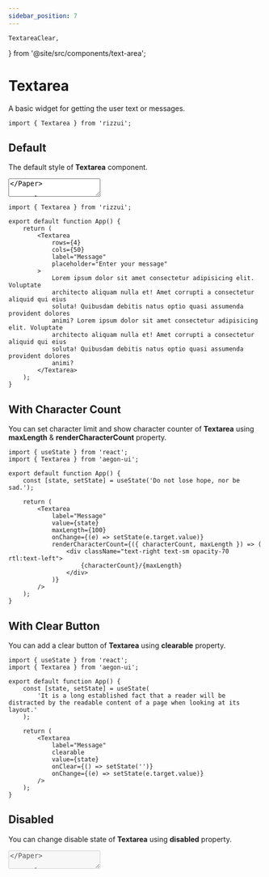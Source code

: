 ```yaml
---
sidebar_position: 7
---
```


	TextareaClear,
} from '@site/src/components/text-area';

# Textarea

A basic widget for getting the user text or messages.

```tsx
import { Textarea } from 'rizzui';
```

<div className="mb-28" />

## Default

The default style of **Textarea** component.

<Paper className="text-gray-1000 block">
	<Textarea label="Message" placeholder="Write you message..." />
</Paper>

```tsx
import { Textarea } from 'rizzui';

export default function App() {
	return <Textarea label="Message" placeholder="Write you message..." />;
}
```

<div className="mb-16" />

## Variants

You can change the style of **Textarea** using [**variant**](#textarea-variants) property.

<Paper className="grid grid-cols-1 sm:grid-cols-2 gap-4">
	<Textarea label="Active" variant="active" placeholder="Enter your message" />
	<Textarea label="Flat" variant="flat" placeholder="Enter your message" />
	<Textarea
		label="Outline"
		variant="outline"
		placeholder="Enter your message"
	/>
	<Textarea label="Text" variant="text" placeholder="Enter your message" />
</Paper>

```tsx
import { Textarea } from 'rizzui';

export default function App() {
	return (
		<>
			<Textarea
				label="Active"
				variant="active"
				placeholder="Enter your message"
			/>
			<Textarea label="Flat" variant="flat" placeholder="Enter your message" />
			<Textarea
				label="Outline"
				variant="outline"
				placeholder="Enter your message"
			/>
			<Textarea label="Text" variant="text" placeholder="Enter your message" />
		</>
	);
}
```

<div className="mb-16" />

## Sizes

You can change the style of **Textarea** using [**size**](#textarea-sizes) property.

<Paper className="gap-4 flex-row flex-wrap justify-start items-start">
	<Textarea label="Small" placeholder="Enter your message" size="sm" />
	<Textarea label="Default" placeholder="Enter your message" />
	<Textarea label="Large" placeholder="Enter your message" size="lg" />
	<Textarea label="Extra Large" placeholder="Enter your message" size="xl" />
</Paper>

```tsx
import { Textarea } from 'rizzui';

export default function App() {
	return (
		<>
			<Textarea label="Small" placeholder="Enter your message" size="sm" />
			<Textarea label="Default" placeholder="Enter your message" />
			<Textarea label="Large" placeholder="Enter your message" size="lg" />
			<Textarea
				label="Extra Large"
				placeholder="Enter your message"
				size="xl"
			/>
		</>
	);
}
```

<div className="mb-16" />

## Rounded

You can change the style of **Textarea** using [**rounded**](#textarea-rounded) property.

<Paper className="gap-4 flex-row flex-wrap justify-start items-start">
	<Textarea
		label="Rounded Small"
		placeholder="Enter your message"
		rounded="sm"
	/>
	<Textarea label="Rounded Default" placeholder="Enter your message" />
	<Textarea
		label="Rounded Large"
		placeholder="Enter your message"
		rounded="lg"
	/>
	<Textarea
		label="Rounded Extra Large"
		placeholder="Enter your message"
		rounded="xl"
	/>
	<Textarea
		label="Rounded None"
		placeholder="Enter your message"
		rounded="none"
	/>
</Paper>

```tsx
import { Textarea } from 'rizzui';

export default function App() {
	return (
		<>
			<Textarea
				label="Rounded Small"
				placeholder="Enter your message"
				rounded="sm"
			/>
			<Textarea label="Rounded Default" placeholder="Enter your message" />
			<Textarea
				label="Rounded Large"
				placeholder="Enter your message"
				rounded="lg"
			/>
			<Textarea
				label="Rounded Extra Large"
				placeholder="Enter your message"
				rounded="xl"
			/>
			<Textarea
				label="Rounded None"
				placeholder="Enter your message"
				rounded="none"
			/>
		</>
	);
}
```

<div className="mb-16" />

## Colors

You can change the style of **Textarea** using [**color**](#textarea-colors) property.

<Paper className="gap-4 flex-row flex-wrap justify-start items-start">
	<Textarea label="Default" variant="flat" placeholder="Enter your message" />
	<Textarea
		label="Primary"
		variant="flat"
		placeholder="Enter your message"
		color="primary"
	/>
	<Textarea
		label="Secondary"
		variant="flat"
		placeholder="Enter your message"
		color="secondary"
	/>
	<Textarea
		label="Danger"
		variant="flat"
		placeholder="Enter your message"
		color="danger"
	/>
	<Textarea
		label="Info"
		variant="flat"
		placeholder="Enter your message"
		color="info"
	/>
	<Textarea
		label="Success"
		variant="flat"
		placeholder="Enter your message"
		color="success"
	/>
	<Textarea
		label="Warning"
		variant="flat"
		placeholder="Enter your message"
		color="warning"
	/>
</Paper>

```tsx
import { Textarea } from 'rizzui';

export default function App() {
	return (
		<>
			<Textarea
				label="Default"
				variant="flat"
				placeholder="Enter your message"
			/>
			<Textarea
				label="Primary"
				variant="flat"
				placeholder="Enter your message"
				color="primary"
			/>
			<Textarea
				label="Secondary"
				variant="flat"
				placeholder="Enter your message"
				color="secondary"
			/>
			<Textarea
				label="Danger"
				variant="flat"
				placeholder="Enter your message"
				color="danger"
			/>
			<Textarea
				label="Info"
				variant="flat"
				placeholder="Enter your message"
				color="info"
			/>
			<Textarea
				label="Success"
				variant="flat"
				placeholder="Enter your message"
				color="success"
			/>
			<Textarea
				label="Warning"
				variant="flat"
				placeholder="Enter your message"
				color="warning"
			/>
		</>
	);
}
```

<div className="mb-16" />

## With Custom Rows & Cols

You can change rows and cols of **Textarea** using **rows** & **cols** property.

<Paper className="block">
	<Textarea
		rows={4}
		cols={50}
		label="Message"
		placeholder="Enter your message"
		textareaClassName="overflow-y-auto"
	>
		Lorem ipsum dolor sit amet consectetur adipisicing elit. Voluptate
		architecto aliquam nulla et! Amet corrupti a consectetur aliquid qui eius
		soluta! Quibusdam debitis natus optio quasi assumenda provident dolores
		animi? Lorem ipsum dolor sit amet consectetur adipisicing elit. Voluptate
		architecto aliquam nulla et! Amet corrupti a consectetur aliquid qui eius
		soluta! Quibusdam debitis natus optio quasi assumenda provident dolores
		animi?
	</Textarea>
</Paper>

```tsx
import { Textarea } from 'rizzui';

export default function App() {
	return (
		<Textarea
			rows={4}
			cols={50}
			label="Message"
			placeholder="Enter your message"
		>
			Lorem ipsum dolor sit amet consectetur adipisicing elit. Voluptate
			architecto aliquam nulla et! Amet corrupti a consectetur aliquid qui eius
			soluta! Quibusdam debitis natus optio quasi assumenda provident dolores
			animi? Lorem ipsum dolor sit amet consectetur adipisicing elit. Voluptate
			architecto aliquam nulla et! Amet corrupti a consectetur aliquid qui eius
			soluta! Quibusdam debitis natus optio quasi assumenda provident dolores
			animi?
		</Textarea>
	);
}
```

<div className="mb-16" />

## With Character Count

You can set character limit and show character counter of **Textarea** using **maxLength** & **renderCharacterCount** property.

<Paper className="block">
	<TextareaCharacterCount />
</Paper>

```tsx
import { useState } from 'react';
import { Textarea } from 'aegon-ui';

export default function App() {
	const [state, setState] = useState('Do not lose hope, nor be sad.');

	return (
		<Textarea
			label="Message"
			value={state}
			maxLength={100}
			onChange={(e) => setState(e.target.value)}
			renderCharacterCount={({ characterCount, maxLength }) => (
				<div className="text-right text-sm opacity-70 rtl:text-left">
					{characterCount}/{maxLength}
				</div>
			)}
		/>
	);
}
```

<div className="mb-16" />

## With Clear Button

You can add a clear button of **Textarea** using **clearable** property.

<Paper className="block">
	<TextareaClear />
</Paper>

```tsx
import { useState } from 'react';
import { Textarea } from 'aegon-ui';

export default function App() {
	const [state, setState] = useState(
		'It is a long established fact that a reader will be distracted by the readable content of a page when looking at its layout.'
	);

	return (
		<Textarea
			label="Message"
			clearable
			value={state}
			onClear={() => setState('')}
			onChange={(e) => setState(e.target.value)}
		/>
	);
}
```

<div className="mb-16" />

## Disabled

You can change disable state of **Textarea** using **disabled** property.

<Paper className="block">
	<Textarea disabled label="Message" placeholder="Enter your message" />
</Paper>

```tsx
import { Textarea } from 'rizzui';

export default function App() {
	return <Textarea disabled label="Message" placeholder="Enter your message" />;
}
```

<div className="mb-16" />

## With Helper Text

You can add helper text to **Textarea** using **helperText** property.

<Paper className="block">
	<Textarea
		label="Message"
		placeholder="Enter your message"
		helperText="This is helper text."
	/>
</Paper>

```tsx
import { Textarea } from 'rizzui';

export default function App() {
	return (
		<Textarea
			label="Message"
			placeholder="Enter your message"
			helperText="This is helper text."
		/>
	);
}
```

<div className="mb-16" />

## With Error Message

You can show error message to the **Textarea** using **error** property.

<Paper className="block">
	<Textarea
		label="Message"
		error="This field is required"
		placeholder="Enter your message"
	/>
</Paper>

```tsx
import { Textarea } from 'rizzui';

export default function App() {
	return (
		<Textarea
			label="Message"
			error="This field is required"
			placeholder="Enter your message"
		/>
	);
}
```

<div className="mb-20" />

## APIs

<hr />

<div className="mb-10" />

### Textarea Props

Here is the API documentation of the Textarea component. And the rest of the props are the same as the original html textarea field. You can use props like **disabled**, **placeholder**, **rows**, **cols**, **maxLength** etc.

|        Props         |                               Type                               |                                Description                                |   Default   |
| :------------------: | :--------------------------------------------------------------: | :-----------------------------------------------------------------------: | :---------: |
|        label         |                           `ReactNode`                            |                              Set field label                              |    \_ \_    |
|     placeholder      |                             `string`                             |                                                                           |    \_ \_    |
|       children       |                           `ReactNode`                            |                         Default value in textarea                         |    \_ \_    |
|       variant        |              [TextareaVariants](#textarea-variants)              |                    The variants of the component are:                     | `"outline"` |
|         size         |                 [TextareaSizes](#textarea-sizes)                 | The size of the component. "sm" is equivalent to the dense input styling. | `"DEFAULT"` |
|       rounded        |               [TextareaRounded](#textarea-rounded)               |                         The rounded variants are:                         | `"DEFAULT"` |
|        color         |                [TextareaColors](#textarea-colors)                |                           Change textarea color                           | `"DEFAULT"` |
|       disabled       |                            `boolean`                             |                     Whether the textarea is disabled                      |    \_ \_    |
|      autoFocus       |                            `boolean`                             |                                                                           |    \_ \_    |
|         form         |                             `string`                             |                                                                           |    \_ \_    |
|         name         |                             `string`                             |                                                                           |    \_ \_    |
|        value         |                [TextareaValues](#textarea-values)                |                                                                           |    \_ \_    |
|       onChange       |              [TextareaOnchange](#textarea-onchange)              |                                                                           |    \_ \_    |
|         key          |                           `key` `null`                           |                                                                           |    \_ \_    |
|        error         |                             `string`                             |                    Show error message using this prop                     |    \_ \_    |
|      helperText      |                           `ReactNode`                            |         Add helper text. It could be string or a React component          |    \_ \_    |
|   helperClassName    |                             `string`                             |        This prop allows you to customize the helper message style         |    \_ \_    |
|    errorClassName    |                             `string`                             |         This prop allows you to customize the error message style         |    \_ \_    |
|     autoComplete     |                             `string`                             |                                                                           |    \_ \_    |
|      maxLength       |                             `number`                             |                    Set custom max length of character                     |    \_ \_    |
|      minLength       |                             `number`                             |                                                                           |    \_ \_    |
|       readOnly       |                            `boolean`                             |                                                                           |    \_ \_    |
|       required       |                            `boolean`                             |                                                                           |    \_ \_    |
|      clearable       |                            `boolean`                             |                           add clearable option                            |    \_ \_    |
|       onClear        |               [TextareaOnclear](#textarea-onclear)               |                                clear event                                |    \_ \_    |
|    labelClassName    |                             `string`                             |   Use labelClassName prop to do some addition style for the field label   |    \_ \_    |
|         cols         |                             `number`                             |                              Set custom cols                              |    \_ \_    |
|         rows         |                             `number`                             |                              Set custom rows                              |     `5`     |
|  textareaClassName   |                             `string`                             |            Add custom classes for the input filed extra style             |    \_ \_    |
| renderCharacterCount | [TextareaRenderCharacterCount](#textarea-render-character-count) |                It is the password visibility toggle icon.                 |    \_ \_    |
|       dirName        |                             `string`                             |                                                                           |    \_ \_    |
|         wrap         |                             `string`                             |                                                                           |    \_ \_    |
|         ref          |                    `Ref<HTMLTextAreaElement>`                    |                                                                           |    \_ \_    |

<div className="mb-10" />

### Textarea Variants

```ts
type TextareaVariants = 'flat' | 'outline' | 'text' | 'active';
```

<div className="mb-10" />

### Textarea Sizes

```ts
type TextareaSizes = 'sm' | 'DEFAULT' | 'lg' | 'xl';
```

<div className="mb-10" />

### Textarea Rounded

```ts
type TextareaRounded = 'sm' | 'DEFAULT' | 'lg' | 'xl' | 'none';
```

<div className="mb-10" />

### Textarea Colors

```ts
type TextareaColors =
	| 'DEFAULT'
	| 'primary'
	| 'secondary'
	| 'danger'
	| 'info'
	| 'success'
	| 'warning';
```

<div className="mb-10" />

### Textarea Values

```ts
type TextareaValues = 'string' | 'number' | 'readonly string[]';
```

<div className="mb-10" />

### Textarea onChange

```ts
type TextareaOnchange = ChangeEventHandler<HTMLTextAreaElement>;
```

<div className="mb-10" />

### Textarea onClear

```ts
type TextareaOnclear = (event: MouseEvent<Element, MouseEvent>) => void;
```

<div className="mb-10" />

### Textarea Render Character Count

```ts
type TextareaRenderCharacterCount =
	| (({
			characterCount,
			maxLength,
	  }: {
			characterCount?: number;
			maxLength?: number;
	  }) => ReactNode)
	| undefined;
```
